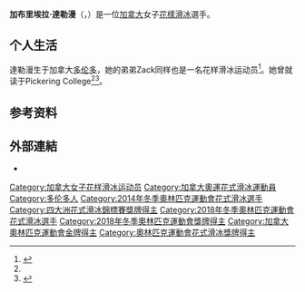 {{noteTA 
|1=zh-hk:花式溜冰; zh-tw:花式滑冰; zh-hans:花样滑冰;
}}
{{expand|time=2016-03-22T11:33:01+00:00}}
{{Infobox figure skater
|name=加布里埃拉·達勒漫<br>Gabrielle Daleman
|image=[[file:Gabrielle_Daleman_2016.jpg|250px]]
|combined total= 214.15
|combined date= 2017 World Team Trophy
|SP score= 72.70
|SP date= 2016 Trophée de France
|FS score= 142.41
|FS date= 2017 World Team Trophy
|country= {{CAN}}
|formercountry=
|birth_date= {{birth date and age|1998|1|13|}}
|birth_place= 
|height= {{height|m=1.55}}
|beganskating = 2002年
|medaltemplates= 
{{MedalCountry|{{CAN}}}}
{{MedalSport|女子[[花式滑冰|花式滑冰]]}}
{{MedalOlympic}}
{{MedalGold|[[2018年冬季奧林匹克運動會|2018年 平昌]]|[[2018年冬季奧林匹克運動會花式滑冰團體賽|團體]]}}
{{MedalCompetition|[[世界花样滑冰锦标赛|世界花样滑冰锦标赛]]}}
{{MedalBronze|[[2017年世界花式滑冰錦標賽|2017年 赫爾辛基]]|女子單人滑}}
{{MedalCompetition|[[四大洲花样滑冰锦标赛|四大洲花样滑冰锦标赛]]}}
{{MedalSilver|[[2017年四大洲花式滑冰錦標賽|2017年 江陵]]|女子單人滑}}
{{MedalCompetition|[[世界花式滑冰團體錦標賽|世界花式滑冰團體錦標賽]]}}
{{MedalSilver|[[2013年世界花式滑冰團體錦標賽|2013年 東京]]|團體}}
}}

'''加布里埃拉·達勒漫'''（{{lang-en|Gabrielle Daleman}}，{{bd|1998年|1月13日|catIdx=Daleman, Gabrielle}}）是一位[[加拿大|加拿大]]女子[[花樣滑冰|花樣滑冰]]選手。

== 个人生活 ==
達勒漫生于加拿大[[多伦多|多伦多]]，她的弟弟Zack同样也是一名花样滑冰运动员<ref name=YR140103>{{cite news |url= http://www.yorkregion.com/news-story/4298460-rogozine-daleman-lead-local-skaters-to-nationals/ |title= Rogozine, Daleman lead local skaters to nationals |first= David |last= Li |work= YorkRegion.com |date= 2014-01-03 |archiveurl= https://web.archive.org/web/20140801045936/http://www.yorkregion.com/news-story/4298460-rogozine-daleman-lead-local-skaters-to-nationals/ |archivedate= 2014-08-01 |deadurl= no |accessdate= 2016-07-07 }}</ref>。她曾就读于Pickering College<ref name=YR140103/><ref name=COC-GD>{{cite web |url= http://olympic.ca/team-canada/gabrielle-daleman/ |title= Gabrielle Daleman |publisher= Canadian Olympic Committee |archiveurl= https://web.archive.org/web/20140402041327/http://olympic.ca/team-canada/gabrielle-daleman/ |archivedate= 2014-04-02 |deadurl= no |accessdate= 2016-07-07 }}</ref>。

== 参考资料 ==
{{reflist}}

== 外部連結==
{{commons category inline|Gabrielle Daleman}}
* {{isu name | id= 00054166 }}

{{DEFAULTSORT:Daleman, Gabrielle}}
[[Category:加拿大女子花样滑冰运动员|Category:加拿大女子花样滑冰运动员]]
[[Category:加拿大奧運花式滑冰運動員|Category:加拿大奧運花式滑冰運動員]]
[[Category:多伦多人|Category:多伦多人]]
[[Category:2014年冬季奧林匹克運動會花式滑冰選手|Category:2014年冬季奧林匹克運動會花式滑冰選手]]
[[Category:四大洲花式滑冰錦標賽獎牌得主|Category:四大洲花式滑冰錦標賽獎牌得主]]
[[Category:2018年冬季奧林匹克運動會花式滑冰選手|Category:2018年冬季奧林匹克運動會花式滑冰選手]]
[[Category:2018年冬季奧林匹克運動會獎牌得主|Category:2018年冬季奧林匹克運動會獎牌得主]]
[[Category:加拿大奧林匹克運動會金牌得主|Category:加拿大奧林匹克運動會金牌得主]]
[[Category:奧林匹克運動會花式滑冰獎牌得主|Category:奧林匹克運動會花式滑冰獎牌得主]]